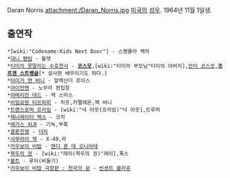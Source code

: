 Daran Norris
attachment:/Daran_Norris.jpg
[[미국]]의 [[성우]]. 
1964년 11월 1일생.

== 출연작 ==
 *[wiki:"Codename:Kids Next Door"] - 스팽큘라 백작
 *[[대니 팬텀]] - 불렛
 *[[티미의 못말리는 수호천사]] - '''[[코스모]]''',[wiki:"티미의 부모님"티미의 아버지],[[안티 코스모]],'''[[조르겐 스트렝글]]'''[* 실사판 배우이기도 하다.]
 *[[타이거 앤 버니]] - 알렉산더 로이스
 *[[아이언맨]] - 노무라 편집장
 *[[아메리칸 대드]] - 잭 스미스
 *[[비밀요원 터프퍼피]] - 치프,카멜레온,잭 버니
 *[[트랜스포머 프라임]] - [wiki:"넉 아웃(프라임)"넉 아웃],트루퍼
 *[[제너레이터 렉스]] - 코치
 *[[메가스 XLR]] - 기녹,부룩
 *[[클론전쟁]] - [[더지]]
 *[[사무라이 잭]] - X-49,라
 *[[카우보이 비밥]] - [[앤디 폰 데 오니아테]]
 *[[북두의 권]] - [wiki:"레이(북두의 권)"레이],폭스
 *[[볼트]] - 루이(비둘기)
 *[[카우보이 비밥 극장판 : 천국의 문]] - [[빈센트 볼라쥬]]
